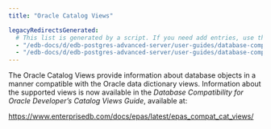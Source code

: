 ```yaml
---
title: "Oracle Catalog Views"

legacyRedirectsGenerated:
  # This list is generated by a script. If you need add entries, use the `legacyRedirects` key.
  - "/edb-docs/d/edb-postgres-advanced-server/user-guides/database-compatibility-for-oracle-developers-guide/13/oracle_catalog_views.html"
  - "/edb-docs/d/edb-postgres-advanced-server/user-guides/database-compatibility-for-oracle-developers-guide/latest/oracle_catalog_views.html"
---
```


<div id="oracle_catalog_views" class="registered_link"></div>

The Oracle Catalog Views provide information about database objects in a manner compatible with the Oracle data dictionary views. Information about the supported views is now available in the *Database Compatibility for Oracle Developer’s Catalog Views Guide*, available at:

<https://www.enterprisedb.com/docs/epas/latest/epas_compat_cat_views/>
